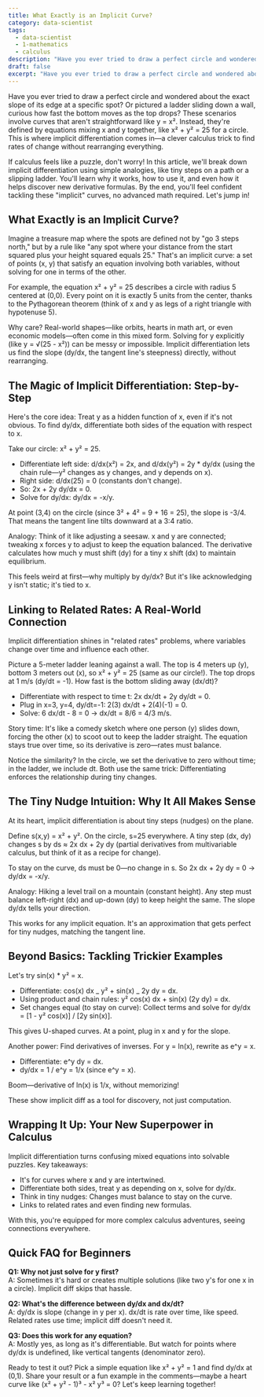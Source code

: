 ```yaml
---
title: What Exactly is an Implicit Curve?
category: data-scientist
tags:
  - data-scientist
  - 1-mathematics
  - calculus
description: "Have you ever tried to draw a perfect circle and wondered about the exact slope of its edge at a specific spot. Or pictured a ladder sliding down a"
draft: false
excerpt: "Have you ever tried to draw a perfect circle and wondered about the exact\nslope of its edge at a specific spot.  Or pictured a ladder sliding down a"
---
```


Have you ever tried to draw a perfect circle and wondered about the exact slope of its edge at a specific spot? Or pictured a ladder sliding down a wall, curious how fast the bottom moves as the top drops? These scenarios involve curves that aren't straightforward like y = x². Instead, they're defined by equations mixing x and y together, like x² + y² = 25 for a circle. This is where implicit differentiation comes in—a clever calculus trick to find rates of change without rearranging everything.

If calculus feels like a puzzle, don't worry! In this article, we'll break down implicit differentiation using simple analogies, like tiny steps on a path or a slipping ladder. You'll learn why it works, how to use it, and even how it helps discover new derivative formulas. By the end, you'll feel confident tackling these "implicit" curves, no advanced math required. Let's jump in!

## What Exactly is an Implicit Curve?

Imagine a treasure map where the spots are defined not by "go 3 steps north," but by a rule like "any spot where your distance from the start squared plus your height squared equals 25." That's an implicit curve: a set of points (x, y) that satisfy an equation involving both variables, without solving for one in terms of the other.

For example, the equation x² + y² = 25 describes a circle with radius 5 centered at (0,0). Every point on it is exactly 5 units from the center, thanks to the Pythagorean theorem (think of x and y as legs of a right triangle with hypotenuse 5).

Why care? Real-world shapes—like orbits, hearts in math art, or even economic models—often come in this mixed form. Solving for y explicitly (like y = √(25 - x²)) can be messy or impossible. Implicit differentiation lets us find the slope (dy/dx, the tangent line's steepness) directly, without rearranging.

## The Magic of Implicit Differentiation: Step-by-Step

Here's the core idea: Treat y as a hidden function of x, even if it's not obvious. To find dy/dx, differentiate both sides of the equation with respect to x.

Take our circle: x² + y² = 25.

- Differentiate left side: d/dx(x²) = 2x, and d/dx(y²) = 2y \* dy/dx (using the chain rule—y² changes as y changes, and y depends on x).
- Right side: d/dx(25) = 0 (constants don't change).
- So: 2x + 2y dy/dx = 0.
- Solve for dy/dx: dy/dx = -x/y.

At point (3,4) on the circle (since 3² + 4² = 9 + 16 = 25), the slope is -3/4. That means the tangent line tilts downward at a 3:4 ratio.

Analogy: Think of it like adjusting a seesaw. x and y are connected; tweaking x forces y to adjust to keep the equation balanced. The derivative calculates how much y must shift (dy) for a tiny x shift (dx) to maintain equilibrium.

This feels weird at first—why multiply by dy/dx? But it's like acknowledging y isn't static; it's tied to x.

## Linking to Related Rates: A Real-World Connection

Implicit differentiation shines in "related rates" problems, where variables change over time and influence each other.

Picture a 5-meter ladder leaning against a wall. The top is 4 meters up (y), bottom 3 meters out (x), so x² + y² = 25 (same as our circle!). The top drops at 1 m/s (dy/dt = -1). How fast is the bottom sliding away (dx/dt)?

- Differentiate with respect to time t: 2x dx/dt + 2y dy/dt = 0.
- Plug in x=3, y=4, dy/dt=-1: 2(3) dx/dt + 2(4)(-1) = 0.
- Solve: 6 dx/dt - 8 = 0 → dx/dt = 8/6 = 4/3 m/s.

Story time: It's like a comedy sketch where one person (y) slides down, forcing the other (x) to scoot out to keep the ladder straight. The equation stays true over time, so its derivative is zero—rates must balance.

Notice the similarity? In the circle, we set the derivative to zero without time; in the ladder, we include dt. Both use the same trick: Differentiating enforces the relationship during tiny changes.

## The Tiny Nudge Intuition: Why It All Makes Sense

At its heart, implicit differentiation is about tiny steps (nudges) on the plane.

Define s(x,y) = x² + y². On the circle, s=25 everywhere. A tiny step (dx, dy) changes s by ds ≈ 2x dx + 2y dy (partial derivatives from multivariable calculus, but think of it as a recipe for change).

To stay on the curve, ds must be 0—no change in s. So 2x dx + 2y dy = 0 → dy/dx = -x/y.

Analogy: Hiking a level trail on a mountain (constant height). Any step must balance left-right (dx) and up-down (dy) to keep height the same. The slope dy/dx tells your direction.

This works for any implicit equation. It's an approximation that gets perfect for tiny nudges, matching the tangent line.

## Beyond Basics: Tackling Trickier Examples

Let's try sin(x) \* y² = x.

- Differentiate: cos(x) dx _ y² + sin(x) _ 2y dy = dx.
- Using product and chain rules: y² cos(x) dx + sin(x) (2y dy) = dx.
- Set changes equal (to stay on curve): Collect terms and solve for dy/dx = [1 - y² cos(x)] / [2y sin(x)].

This gives U-shaped curves. At a point, plug in x and y for the slope.

Another power: Find derivatives of inverses. For y = ln(x), rewrite as e^y = x.

- Differentiate: e^y dy = dx.
- dy/dx = 1 / e^y = 1/x (since e^y = x).

Boom—derivative of ln(x) is 1/x, without memorizing!

These show implicit diff as a tool for discovery, not just computation.

## Wrapping It Up: Your New Superpower in Calculus

Implicit differentiation turns confusing mixed equations into solvable puzzles. Key takeaways:

- It's for curves where x and y are intertwined.
- Differentiate both sides, treat y as depending on x, solve for dy/dx.
- Think in tiny nudges: Changes must balance to stay on the curve.
- Links to related rates and even finding new formulas.

With this, you're equipped for more complex calculus adventures, seeing connections everywhere.

## Quick FAQ for Beginners

**Q1: Why not just solve for y first?**  
A: Sometimes it's hard or creates multiple solutions (like two y's for one x in a circle). Implicit diff skips that hassle.

**Q2: What's the difference between dy/dx and dx/dt?**  
A: dy/dx is slope (change in y per x). dx/dt is rate over time, like speed. Related rates use time; implicit diff doesn't need it.

**Q3: Does this work for any equation?**  
A: Mostly yes, as long as it's differentiable. But watch for points where dy/dx is undefined, like vertical tangents (denominator zero).

Ready to test it out? Pick a simple equation like x² + y² = 1 and find dy/dx at (0,1). Share your result or a fun example in the comments—maybe a heart curve like (x² + y² - 1)³ - x² y³ = 0? Let's keep learning together!
